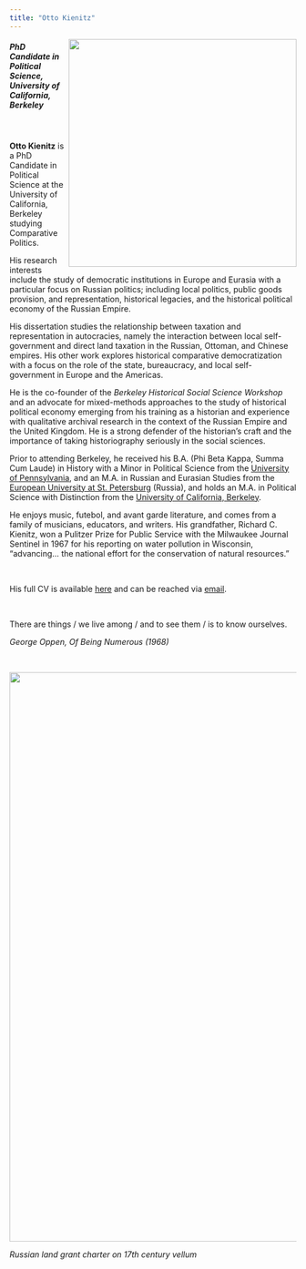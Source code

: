 ```yaml
---
title: "Otto Kienitz"
---
```


<img align="right" src="images/OttoSPBbuffer2.jpg" width = "400">

<h5>PhD Candidate in Political Science, University of California, Berkeley</h5>

<br>

**Otto Kienitz** is a PhD Candidate in Political Science at the University of California, Berkeley studying Comparative Politics.

His research interests include the study of democratic institutions in Europe and Eurasia with a particular focus on Russian politics; including local politics, public goods provision, and representation, historical legacies, and the historical political economy of the Russian Empire.

His dissertation studies the relationship between taxation and representation in autocracies, namely the interaction between local self-government and direct land taxation in the Russian, Ottoman, and Chinese empires. His other work explores historical comparative democratization with a focus on the role of the state, bureaucracy, and local self-government in Europe and the Americas.

He is the co-founder of the *Berkeley Historical Social Science Workshop* and an advocate for mixed-methods approaches to the study of historical political economy emerging from his training as a historian and experience with qualitative archival research in the context of the Russian Empire and the United Kingdom. He is a strong defender of the historian's craft and the importance of taking historiography seriously in the social sciences.

Prior to attending Berkeley, he received his B.A. (Phi Beta Kappa, Summa Cum Laude) in History with a Minor in Political Science from the [University of Pennsylvania](https://www.upenn.edu), and an M.A. in Russian and Eurasian Studies from the [European University at St. Petersburg](https://eu.spb.ru/en/) (Russia), and holds an M.A. in Political Science with Distinction from the [University of California, Berkeley](https://www.berkeley.edu).

He enjoys music, futebol, and avant garde literature, and comes from a family of musicians, educators, and writers. His grandfather, Richard C. Kienitz, won a Pulitzer Prize for Public Service with the Milwaukee Journal Sentinel in 1967 for his reporting on water pollution in Wisconsin, "advancing... the national effort for the conservation of natural resources."

<br>

His full CV is available [here](cv.html) and can be reached via [email](mailto:ojk@berkeley.edu).

<br>

There are things / we live among / and to see them / is to know ourselves.

*George Oppen, Of Being Numerous (1968)*

<br>

<img align="center" src="images/vellumbanner.jpg" width = "1000">

*Russian land grant charter on 17th century vellum*